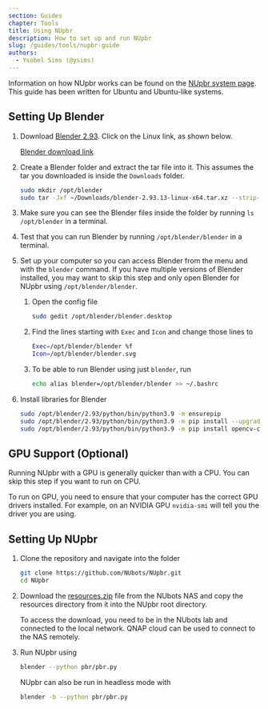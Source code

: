 ```yaml
---
section: Guides
chapter: Tools
title: Using NUpbr
description: How to set up and run NUpbr
slug: /guides/tools/nupbr-guide
authors:
  - Ysobel Sims (@ysims)
---
```


Information on how NUpbr works can be found on the [NUpbr system page](/system/tools/nupbr). This guide has been written for Ubuntu and Ubuntu-like systems.

## Setting Up Blender

1. Download [Blender 2.93](https://www.blender.org/download/lts/2-93/). Click on the Linux link, as shown below.

   [Blender download link](./images/blender-download.png 'The Blender 2.93 download page highlighting the Linux option.')

2. Create a Blender folder and extract the tar file into it. This assumes the tar you downloaded is inside the `Downloads` folder.

   ```bash
   sudo mkdir /opt/blender
   sudo tar -Jxf ~/Downloads/blender-2.93.13-linux-x64.tar.xz --strip-components=1 -C /opt/blender

   ```

3. Make sure you can see the Blender files inside the folder by running `ls /opt/blender` in a terminal.

4. Test that you can run Blender by running `/opt/blender/blender` in a terminal.

5. Set up your computer so you can access Blender from the menu and with the `blender` command. If you have multiple versions of Blender installed, you may want to skip this step and only open Blender for NUpbr using `/opt/blender/blender`.

   1. Open the config file

      ```bash
      sudo gedit /opt/blender/blender.desktop
      ```

   2. Find the lines starting with `Exec` and `Icon` and change those lines to

      ```bash
      Exec=/opt/blender/blender %f
      Icon=/opt/blender/blender.svg
      ```

   3. To be able to run Blender using just `blender`, run

      ```bash
      echo alias blender=/opt/blender/blender >> ~/.bashrc
      ```

6. Install libraries for Blender

   ```bash
   sudo /opt/blender/2.93/python/bin/python3.9 -m ensurepip
   sudo /opt/blender/2.93/python/bin/python3.9 -m pip install --upgrade pip
   sudo /opt/blender/2.93/python/bin/python3.9 -m pip install opencv-contrib-python
   ```

## GPU Support (Optional)

Running NUpbr with a GPU is generally quicker than with a CPU. You can skip this step if you want to run on CPU.

To run on GPU, you need to ensure that your computer has the correct GPU drivers installed. For example, on an NVIDIA GPU `nvidia-smi` will tell you the driver you are using.

## Setting Up NUpbr

1. Clone the repository and navigate into the folder

   ```bash
   git clone https://github.com/NUbots/NUpbr.git
   cd NUpbr
   ```

2. Download the [resources.zip](http://10.1.0.223:8080/share.cgi?ssid=05GE7Tx) file from the NUbots NAS and copy the resources directory from it into the NUpbr root directory.

   <Alert>

   To access the download, you need to be in the NUbots lab and connected to the local network. QNAP cloud can be used to connect to the NAS remotely.

   </Alert>

3. Run NUpbr using

   ```bash
   blender --python pbr/pbr.py
   ```

   NUpbr can also be run in headless mode with

   ```bash
   blender -b --python pbr/pbr.py
   ```

